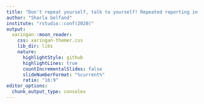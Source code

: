 ```yaml
---
title: "Don't repeat yourself, talk to yourself! Repeated reporting in the R universe"
author: "Sharla Gelfand"
institute: "rstudio::conf(2020)"
output:
  xaringan::moon_reader:
    css: xaringan-themer.css
    lib_dir: libs
    nature:
      highlightStyle: github
      highlightLines: true
      countIncrementalSlides: false
      slideNumberFormat: "%current%"
      ratio: "16:9"
editor_options: 
  chunk_output_type: consolex
---
```

